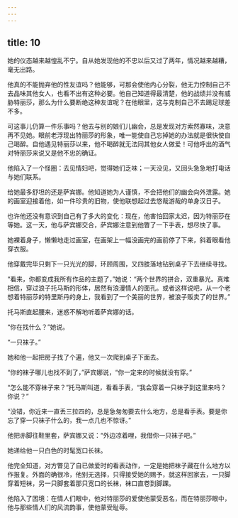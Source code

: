 ```yaml
---
---
---
```

title: 10
---



她的仪态越来越惶乱不宁。自从她发现他的不忠以后又过了两年，情况越来越糟，毫无出路。

他真的不能抛弃他的性友谊吗？他能够，可那会使他内心分裂，他无力控制自己不去品味其他女人，也看不出有这种必要。他自己知道得最清楚，他的战绩并没有威胁特丽莎，那么为什么要断绝这种友谊呢？在他眼里，这与克制自己不去踢足球差不多。

可这事儿仍算一件乐事吗？他去与别的娘们儿幽会，总是发现对方索然寡味，决意再不见她。眼前老浮现出特丽莎的形象，唯一能使自己忘掉她的办法就是很快使自己喝醉。自他遇见特丽莎以来，他不喝醉就无法同其他女人做爱！可他呼出的酒气对特丽莎来说又是他不忠的确证。

他陷入了一个怪圈：去见情妇吧，觉得她们乏味；一天没见，又回头急急地打电话与她们联系。

给她最多舒坦的还是萨宾娜。他知道她为人谨慎，不会把他们的幽会向外泄露。她的画室迎接着他，如一件珍贵的旧物，使他联想起过去悠哉游哉的单身汉日子。

也许他还没有意识到自己有了多大的变化：现在，他害怕回家太迟，因为特丽莎在等她。这一天，他与萨宾娜交合，萨宾娜注意到他瞥了一下手表，想尽快了事。

她裸着身子，懒懒地走过画室，在画架上一幅没画完的画前停了下来，斜着眼看他穿衣服。

他穿戴完毕只剩下一只光光的脚，环顾周围，又四肢落地钻到桌子下去继续寻找。

“看来，你都变成我所有作品的主题了，”她说：“两个世界的拼合，双重暴光。真难相信，穿过浪子托马斯的形体，居然有浪漫情人的面孔。或者这样说吧，从一个老想着特丽莎的特里斯丹的身上，我看到了一个美丽的世界，被浪子贩卖了的世界。”

托马斯直起腰来，迷惑不解地听着萨宾娜的话。

“你在找什么？”她说。

“一只袜子。”

她和他一起把房子找了个遍，他又一次爬到桌子下面去。

“你的袜子哪儿也找不到了，”萨宾娜说，“你一定来的时候就没有穿。”

“怎么能不穿袜子来？”托马斯叫道，看看手表，“我会穿着一只袜子到这里来吗？你说？”

“没错，你近来一直丢三拉四的，总是急匆匆要去什么地方，总是看手表。要是你忘了穿一只袜子什么的，我一点几也不惊讶。”

他把赤脚往鞋里套，萨宾娜又说：“外边凉着哩，我借你一只袜子吧。”

她递给他一只白色的时髦宽口长袜。

他完全知道，对方瞥见了自已做爱时的看表动作，一定是她把袜子藏在什么地方以作报复。外面的确很冷，他别无选择，只得接受她的赐予，就这样回家去，一只脚穿着短袜，另一只脚套着那只宽口的长袜，袜口直卷到脚踝。

他陷入了困境：在情人们眼中，他对特丽莎的爱使他蒙受恶名，而在特丽莎眼中，他与那些情人们的风流韵事，使他蒙受耻辱。